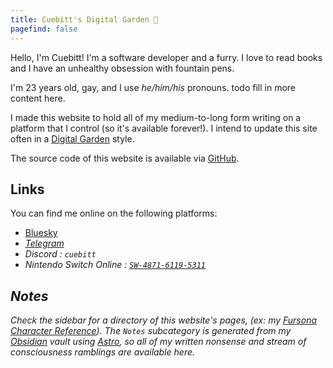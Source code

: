 ```yaml
---
title: Cuebitt's Digital Garden 🌱
pagefind: false
---
```



<div class="overflow-auto">

<span class="float-left !m-2 size-1/3">
    <AttributedImage image={gallery[8]} load={"eager"} />
</span>

Hello, I'm Cuebitt! I'm a software developer and a furry. I love to read books and I have an unhealthy obsession with fountain pens.

I'm 23 years old, gay, and I use _he/him/his_ pronouns. todo fill in more content here.

I made this website to hold all of my medium-to-long form writing on a platform that I control (so it's available forever!). I intend to update this site often in a [Digital Garden](https://maggieappleton.com/garden-history) style.

The source code of this website is available via [GitHub](https://github.com/cuebitt/cuebitt.rip).

</div>

## Links

You can find me online on the following platforms:

-   [Bluesky <i class="icon-[fa6-brands--bluesky] align-middle" />](https://bsky.app/profile/cuebitt.rip)
-   [Telegram <i class="icon-[fa6-brands--telegram] align-middle" />](https://t.me/cuebitt)
-   Discord <i class="icon-[fa6-brands--discord] align-middle" />: `cuebitt`
-   Nintendo Switch Online <i class="icon-[mdi--nintendo-switch] align-middle" />: [`SW-4871-6119-5311`](https://lounge.nintendo.com/friendcode/4871-6119-5311/DVd2pYxgyV)


## Notes

Check the sidebar for a directory of this website's pages, (ex: my [Fursona Character Reference](/characters/indigo)).
The `Notes` subcategory is generated from my [Obsidian](https://obsidian.md) vault using [Astro](https://astro.build), so all
of my written nonsense and stream of consciousness ramblings are available here.
